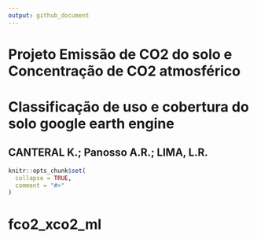 ```yaml
---
output: github_document
---
```


# Projeto Emissão de CO2 do solo e Concentração de CO2 atmosférico
# Classificação de uso e cobertura do solo google earth engine
## CANTERAL K.; Panosso A.R.; LIMA, L.R.


<!-- README.md is generated from README.Rmd. Please edit that file -->

```r
knitr::opts_chunk$set(
  collapse = TRUE,
  comment = "#>"
)
```

# fco2_xco2_ml

<!-- badges: start -->
<!-- badges: end -->


